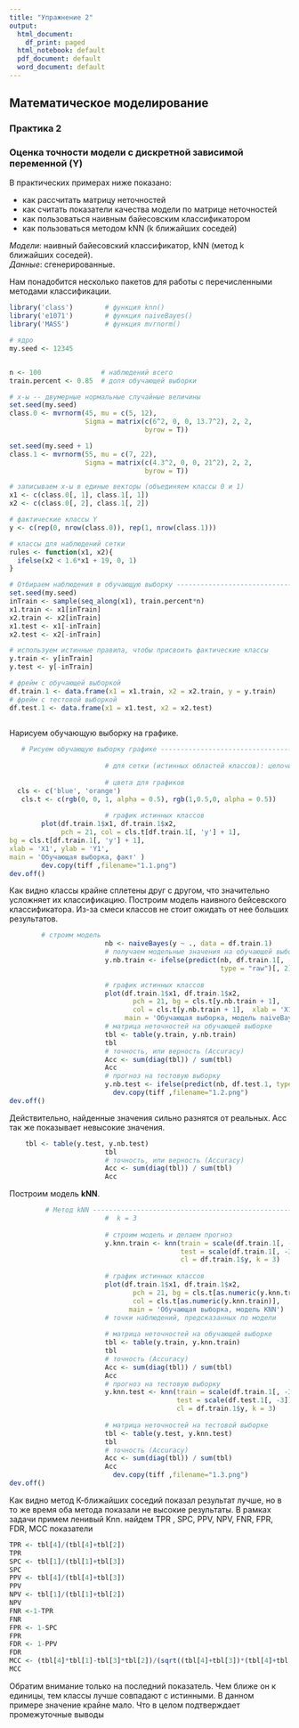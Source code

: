 ---
title: "Упражнение 2"
output:
  html_document:
    df_print: paged
  html_notebook: default
  pdf_document: default
  word_document: default
---

## Математическое моделирование

### Практика 2

### Оценка точности модели с дискретной зависимой переменной (Y)

В практических примерах ниже показано:   

* как рассчитать матрицу неточностей
* как считать показатели качества модели по матрице неточностей
* как пользоваться наивным байесовским классификатором
* как пользоваться методом kNN (k ближайших соседей) 

*Модели*: наивный байесовский классификатор, kNN (метод k ближайших соседей).   
*Данные*: сгенерированные.   

Нам понадобится несколько пакетов для работы с перечисленными методами классификации.  

```{r}
library('class')        # функция knn()
library('e1071')        # функция naiveBayes()
library('MASS')         # функция mvrnorm()

# ядро
my.seed <- 12345


n <- 100               # наблюдений всего
train.percent <- 0.85  # доля обучающей выборки

# x-ы -- двумерные нормальные случайные величины
set.seed(my.seed)
class.0 <- mvrnorm(45, mu = c(5, 12), 
                   Sigma = matrix(c(6^2, 0, 0, 13.7^2), 2, 2, 
                                  byrow = T))

set.seed(my.seed + 1)
class.1 <- mvrnorm(55, mu = c(7, 22), 
                   Sigma = matrix(c(4.3^2, 0, 0, 21^2), 2, 2, 
                                  byrow = T))

# записываем x-ы в единые векторы (объединяем классы 0 и 1)
x1 <- c(class.0[, 1], class.1[, 1])
x2 <- c(class.0[, 2], class.1[, 2])

# фактические классы Y
y <- c(rep(0, nrow(class.0)), rep(1, nrow(class.1)))

# классы для наблюдений сетки
rules <- function(x1, x2){
  ifelse(x2 < 1.6*x1 + 19, 0, 1)
}

# Отбираем наблюдения в обучающую выборку --------------------------------------
set.seed(my.seed)
inTrain <- sample(seq_along(x1), train.percent*n)
x1.train <- x1[inTrain]
x2.train <- x2[inTrain]
x1.test <- x1[-inTrain]
x2.test <- x2[-inTrain]

# используем истинные правила, чтобы присвоить фактические классы
y.train <- y[inTrain]
y.test <- y[-inTrain]

# фрейм с обучающей выборкой
df.train.1 <- data.frame(x1 = x1.train, x2 = x2.train, y = y.train)
# фрейм с тестовой выборкой
df.test.1 <- data.frame(x1 = x1.test, x2 = x2.test)
                        
```

Нарисуем обучающую выборку на графике.

```{r}
   # Рисуем обучающую выборку графике ---------------------------------------------
                        
                        # для сетки (истинных областей классов): целочисленные значения x1, x2
             
                        # цвета для графиков
  cls <- c('blue', 'orange')
   cls.t <- c(rgb(0, 0, 1, alpha = 0.5), rgb(1,0.5,0, alpha = 0.5))
                        
                        # график истинных классов
        plot(df.train.1$x1, df.train.1$x2,
             pch = 21, col = cls.t[df.train.1[, 'y'] + 1],
bg = cls.t[df.train.1[, 'y'] + 1],
xlab = 'X1', ylab = 'Y1',
main = 'Обучающая выборка, факт' )
        dev.copy(tiff ,filename="1.1.png") 
dev.off()
```

Как видно классы крайне сплетены друг с другом, что значительно усложняет их классификацию. 
Построим модель наивного бейсевского классификатора. Из-за смеси классов не стоит ожидать от нее больших результатов.

```{r, fig.height = 5, fig.width = 5}
        # строим модель
                        nb <- naiveBayes(y ~ ., data = df.train.1)
                        # получаем модельные значения на обучающей выборке как классы
                        y.nb.train <- ifelse(predict(nb, df.train.1[, -3], 
                                                     type = "raw")[, 2] > 0.5, 1, 0)
                        
                        # график истинных классов
                        plot(df.train.1$x1, df.train.1$x2, 
                               pch = 21, bg = cls.t[y.nb.train + 1], 
                               col = cls.t[y.nb.train + 1],  xlab = 'X1', ylab = 'Y1',
                             main = 'Обучающая выборка, модель naiveBayes')                        
                        # матрица неточностей на обучающей выборке
                        tbl <- table(y.train, y.nb.train)
                        tbl                        
                        # точность, или верность (Accuracy)
                        Acc <- sum(diag(tbl)) / sum(tbl)
                        Acc                        
                        # прогноз на тестовую выборку
                        y.nb.test <- ifelse(predict(nb, df.test.1, type = "raw")[, 2] > 0.5, 1, 0)
                          dev.copy(tiff ,filename="1.2.png") 
dev.off()
```


Действительно, найденные значения сильно разнятся от реальных. Асс так же показывает невысокие значения.
```{r, fig.height = 5, fig.width = 5}
    tbl <- table(y.test, y.nb.test)
                        tbl                        
                        # точность, или верность (Accuracy)
                        Acc <- sum(diag(tbl)) / sum(tbl)
                        Acc                        
```



Построим модель **kNN**. 
```{r, fig.height = 5, fig.width = 5}
         # Метод kNN --------------------------------------------------------------------
                        #  k = 3
                        
                        # строим модель и делаем прогноз
                        y.knn.train <- knn(train = scale(df.train.1[, -3]), 
                                           test = scale(df.train.1[, -3]),
                                           cl = df.train.1$y, k = 3)
                        
                        # график истинных классов
                        plot(df.train.1$x1, df.train.1$x2, 
                               pch = 21, bg = cls.t[as.numeric(y.knn.train)], 
                               col = cls.t[as.numeric(y.knn.train)],
                              main = 'Обучающая выборка, модель KNN')
                        # точки наблюдений, предсказанных по модели
                        
                        # матрица неточностей на обучающей выборке
                        tbl <- table(y.train, y.knn.train)
                        tbl                        
                        # точность (Accuracy)
                        Acc <- sum(diag(tbl)) / sum(tbl)
                        Acc                        
                        # прогноз на тестовую выборку
                        y.knn.test <- knn(train = scale(df.train.1[, -3]), 
                                          test = scale(df.test.1[, -3]),
                                          cl = df.train.1$y, k = 3)
                        
                        # матрица неточностей на тестовой выборке
                        tbl <- table(y.test, y.knn.test)
                        tbl                        
                        # точность (Accuracy)
                        Acc <- sum(diag(tbl)) / sum(tbl)
                        Acc              
                          dev.copy(tiff ,filename="1.3.png") 
dev.off()
```
Как видно метод К-ближайших соседий показал результат лучше, но в то же время оба метода показали не высокие результаты. В рамках задачи примем ленивый Knn.
 найдем TPR , SPC, PPV, NPV, FNR, FPR, FDR, MCC  показатели 
```{r}
TPR <- tbl[4]/(tbl[4]+tbl[2])
TPR
SPC <- tbl[1]/(tbl[1]+tbl[3])
SPC
PPV <- tbl[4]/(tbl[4]+tbl[3])
PPV
NPV <- tbl[1]/(tbl[1]+tbl[2])
NPV
FNR <-1-TPR
FNR
FPR <- 1-SPC
FPR
FDR <- 1-PPV
FDR
MCC <- (tbl[4]*tbl[1]-tbl[3]*tbl[2])/(sqrt((tbl[4]+tbl[3])*(tbl[4]+tbl[2])*(tbl[1]+tbl[3])*(tbl[1]+tbl[2])))
MCC
```
 Обратим внимание только на последний показатель. Чем ближе он к единицы, тем классы лучше совпадают с истинными. В данном примере значение крайне мало. Что в целом подтверждает промежуточные выводы
 